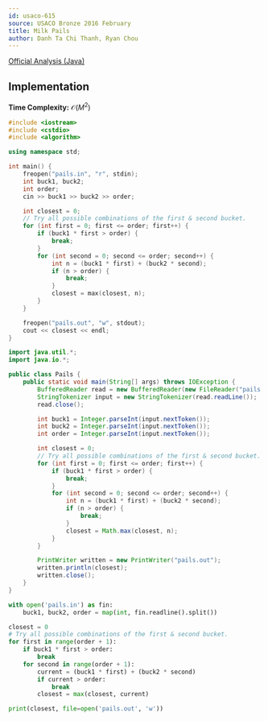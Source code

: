 ```yaml
---
id: usaco-615
source: USACO Bronze 2016 February
title: Milk Pails
author: Danh Ta Chi Thanh, Ryan Chou
---
```


[Official Analysis (Java)](http://www.usaco.org/current/data/sol_pails_bronze_feb16.html)

## Implementation

**Time Complexity:** $\mathcal{O}(M^2)$

<LanguageSection>
<CPPSection>

```cpp
#include <iostream>
#include <cstdio>
#include <algorithm>

using namespace std;

int main() {
	freopen("pails.in", "r", stdin);
	int buck1, buck2;
	int order;
	cin >> buck1 >> buck2 >> order;

	int closest = 0;
	// Try all possible combinations of the first & second bucket.
	for (int first = 0; first <= order; first++) {
		if (buck1 * first > order) {
			break;
		}
		for (int second = 0; second <= order; second++) {
			int n = (buck1 * first) + (buck2 * second);
			if (n > order) {
				break;
			}
			closest = max(closest, n);
		}
	}

	freopen("pails.out", "w", stdout);
	cout << closest << endl;
}
```

</CPPSection>
<JavaSection>

```java
import java.util.*;
import java.io.*;

public class Pails {
	public static void main(String[] args) throws IOException {
		BufferedReader read = new BufferedReader(new FileReader("pails.in"));
		StringTokenizer input = new StringTokenizer(read.readLine());
		read.close();

		int buck1 = Integer.parseInt(input.nextToken());
		int buck2 = Integer.parseInt(input.nextToken());
		int order = Integer.parseInt(input.nextToken());

		int closest = 0;
		// Try all possible combinations of the first & second bucket.
		for (int first = 0; first <= order; first++) {
			if (buck1 * first > order) {
				break;
			}
			for (int second = 0; second <= order; second++) {
				int n = (buck1 * first) + (buck2 * second);
				if (n > order) {
					break;
				}
				closest = Math.max(closest, n);
			}
		}

		PrintWriter written = new PrintWriter("pails.out");
		written.println(closest);
		written.close();
	}
}
```

</JavaSection>
<PySection>

```python
with open('pails.in') as fin:
    buck1, buck2, order = map(int, fin.readline().split())

closest = 0
# Try all possible combinations of the first & second bucket.
for first in range(order + 1):
	if buck1 * first > order:
		break
	for second in range(order + 1):
		current = (buck1 * first) + (buck2 * second)
		if current > order:
			break
		closest = max(closest, current)

print(closest, file=open('pails.out', 'w'))
```

</PySection>
</LanguageSection>
